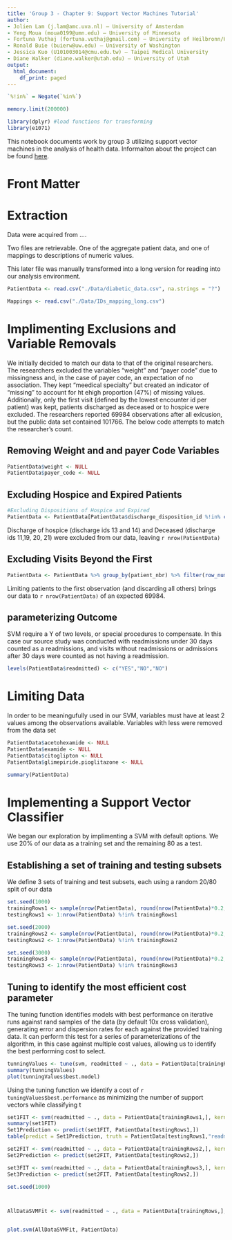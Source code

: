 ```yaml
---
title: 'Group 3 - Chapter 9: Support Vector Machines Tutorial'
author:
- Jolien Lam (j.lam@amc.uva.nl) – University of Amsterdam
- Yeng Moua (moua0199@umn.edu) – University of Minnesota
- Fortuna Vuthaj (fortuna.vuthaj@gmail.com) – University of Heilbronn/Heidelberg
- Ronald Buie (buierw@uw.edu) – University of Washington
- Jessica Kuo (U101003014@cmu.edu.tw) – Taipei Medical University
- Diane Walker (diane.walker@utah.edu) – University of Utah
output:
  html_document:
    df_print: paged
---
```


```r

`%!in%` = Negate(`%in%`)

memory.limit(200000)

library(dplyr) #load functions for transforming 
library(e1071)
```

This notebook documents work by group 3 utilizing support vector machines in the analysis of health data. Informaiton about the project can be found [here](https://iphie2018.wordpress.com/academic-program/).

# Front Matter

# Extraction

Data were acquired from ....

Two files are retrievable. One of the aggregate patient data, and one of mappings to descriptions of numeric values.

This later file was manually transformed into a long version for reading into our analysis environment.

```r
PatientData <- read.csv("./Data/diabetic_data.csv", na.strings = "?")

Mappings <- read.csv("./Data/IDs_mapping_long.csv")

```

# Implimenting Exclusions and Variable Removals

We initially decided to match our data to that of the original researchers. The researchers excluded the variables "weight" and "payer code" due to missingness and, in the case of payer code, an expectation of no association. They kept "meedical specialty" but created an indicator of "missing" to account for ht ehigh proportion (47%) of missing values. Additionally, only the first visit (defined by the lowest encounter id per patient) was kept, patients discharged as deceased or to hospice were excluded. The researchers reported 69984 observations after all exlcusion, but the public data set contained 101766. The below code attempts to match the researcher's count.

## Removing Weight and and payer Code Variables

```r
PatientData$weight <- NULL
PatientData$payer_code <- NULL
```

## Excluding Hospice and Expired Patients

```r
#Excluding Dispositions of Hospice and Expired
PatientData <- PatientData[PatientData$discharge_disposition_id %!in% c(13,14,11,19,20,21),]
```

Discharge of hospice (discharge ids 13 and 14) and Deceased (discharge ids 11,19, 20, 21) were excluded from our data, leaving `r nrow(PatientData)`

## Excluding Visits Beyond the First

```r
PatientData <- PatientData %>% group_by(patient_nbr) %>% filter(row_number(encounter_id) == 1)
```

Limiting patients to the first observation (and discarding all others) brings our data to `r nrow(PatientData)` of an expected 69984.

## parameterizing Outcome

SVM require a Y of two levels, or special procedures to compensate. In this case our source study was conducted with readmissions under 30 days counted as a readmissions, and visits without readmissions or admissions after 30 days were counted as not having a readmission.

```r

levels(PatientData$readmitted) <- c("YES","NO","NO")

```

# Limiting Data

In order to be meaningufully used in our SVM, variables must have at least 2 values among the observations available. Variables with less were removed from the data set

```r
PatientData$acetohexamide <- NULL
PatientData$examide <- NULL
PatientData$citoglipton <- NULL
PatientData$glimepiride.pioglitazone <- NULL

summary(PatientData)
```

# Implementing a Support Vector Classifier

We began our exploration by implimenting a SVM with default options. We use 20% of our data as a training set and the remaining 80 as a test.

## Establishing a set of training and testing subsets

We define 3 sets of training and test subsets, each using a random 20/80 split of our data


```r
set.seed(1000)
trainingRows1 <- sample(nrow(PatientData), round(nrow(PatientData)*0.2,0))
testingRows1 <- 1:nrow(PatientData) %!in% trainingRows1

set.seed(2000)
trainingRows2 <- sample(nrow(PatientData), round(nrow(PatientData)*0.2,0))
testingRows2 <- 1:nrow(PatientData) %!in% trainingRows2

set.seed(3000)
trainingRows3 <- sample(nrow(PatientData), round(nrow(PatientData)*0.2,0))
testingRows3 <- 1:nrow(PatientData) %!in% trainingRows3

```


## Tuning to identify the most efficient cost parameter

The tuning function identifies models with best performance on iterative runs against rand samples of the data (by default 10x cross validation), generating error and dispersion rates for each against the provided training data. It can perform this test for a series of parameterizations of the algorithm, in this case against multiple cost values, allowing us to identify the best performing cost to select.

```r

tunningValues <- tune(svm, readmitted ~ ., data = PatientData[trainingRows1,], kernel = "linear", ranges = list(cost = c(0.001, 0.01, 0.1, 1, 5, 10, 100)))
summary(tunningValues)
plot(tunningValues$best.model)
```

Using the tuning function we identify a cost of `r tuningValues$best.performance` as minimizing the number of support vectors while classifying t

```r

set1FIT <- svm(readmitted ~ ., data = PatientData[trainingRows1,], kernel = "linear", cost = 10, scale = FALSE)
summary(set1FIT)
Set1Prediction <- predict(set1FIT, PatientData[testingRows1,])
table(predict = Set1Prediction, truth = PatientData[testingRows1,"readmitted"])

set2FIT <- svm(readmitted ~ ., data = PatientData[trainingRows2,], kernel = "linear", cost = 10)
Set2Prediction <- predict(set2FIT, PatientData[testingRows2,])

set3FIT <- svm(readmitted ~ ., data = PatientData[trainingRows3,], kernel = "linear", cost = 10)
Set3Prediction <- predict(set2FIT, PatientData[testingRows2,])
```

```r
set.seed(1000)



AllDataSVMFit <- svm(readmitted ~ ., data = PatientData[trainingRows,], scale = FALSE, kernel = "linear")


plot.svm(AllDataSVMFit, PatientData)



```





